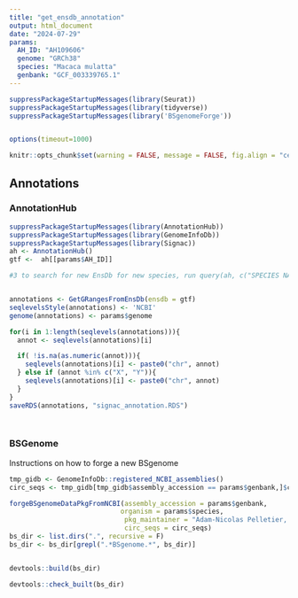 ```yaml
---
title: "get_ensdb_annotation"
output: html_document
date: "2024-07-29"
params:
  AH_ID: "AH109606"
  genome: "GRCh38"
  species: "Macaca mulatta"
  genbank: "GCF_003339765.1"
---
```


```r

suppressPackageStartupMessages(library(Seurat))
suppressPackageStartupMessages(library(tidyverse))
suppressPackageStartupMessages(library('BSgenomeForge'))


options(timeout=1000)

knitr::opts_chunk$set(warning = FALSE, message = FALSE, fig.align = "center")
```


## Annotations
### AnnotationHub
```r

suppressPackageStartupMessages(library(AnnotationHub))
suppressPackageStartupMessages(library(GenomeInfoDb))
suppressPackageStartupMessages(library(Signac))
ah <- AnnotationHub()
gtf <-  ah[[params$AH_ID]]

#3 to search for new EnsDb for new species, run query(ah, c("SPECIES NAME", "EnsDb"))


annotations <- GetGRangesFromEnsDb(ensdb = gtf)
seqlevelsStyle(annotations) <- 'NCBI'
genome(annotations) <- params$genome

for(i in 1:length(seqlevels(annotations))){
  annot <- seqlevels(annotations)[i]

  if( !is.na(as.numeric(annot))){
    seqlevels(annotations)[i] <- paste0("chr", annot)
  } else if (annot %in% c("X", "Y")){
    seqlevels(annotations)[i] <- paste0("chr", annot)
  }
}
saveRDS(annotations, "signac_annotation.RDS")




```

### BSGenome
Instructions on how to forge a new BSgenome
```r

tmp_gidb <- GenomeInfoDb::registered_NCBI_assemblies()
circ_seqs <- tmp_gidb[tmp_gidb$assembly_accession == params$genbank,]$circ_seqs[[1]]

forgeBSgenomeDataPkgFromNCBI(assembly_accession = params$genbank, 
                            organism = params$species,
                             pkg_maintainer = "Adam-Nicolas Pelletier, <adam.nicolas.pelletier@rpmbioinfo-solutions.com>", 
                             circ_seqs = circ_seqs)
bs_dir <- list.dirs(".", recursive = F)
bs_dir <- bs_dir[grepl(".*BSgenome.*", bs_dir)]


devtools::build(bs_dir)

devtools::check_built(bs_dir)

```